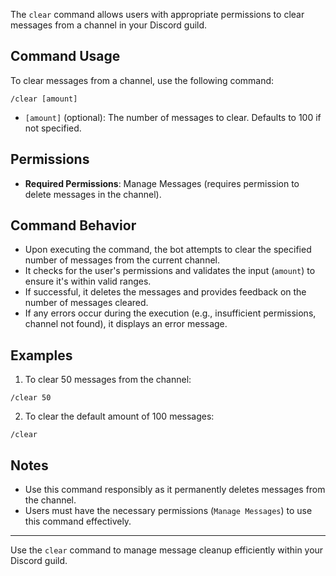 The `clear` command allows users with appropriate permissions to clear messages from a channel in your Discord guild.

## Command Usage

To clear messages from a channel, use the following command:

```
/clear [amount]
```

-   `[amount]` (optional): The number of messages to clear. Defaults to 100 if not specified.

## Permissions

-   **Required Permissions**: Manage Messages (requires permission to delete messages in the channel).

## Command Behavior

-   Upon executing the command, the bot attempts to clear the specified number of messages from the current channel.
-   It checks for the user's permissions and validates the input (`amount`) to ensure it's within valid ranges.
-   If successful, it deletes the messages and provides feedback on the number of messages cleared.
-   If any errors occur during the execution (e.g., insufficient permissions, channel not found), it displays an error message.

## Examples

1. To clear 50 messages from the channel:

```
/clear 50
```

2. To clear the default amount of 100 messages:

```
/clear
```

## Notes

-   Use this command responsibly as it permanently deletes messages from the channel.
-   Users must have the necessary permissions (`Manage Messages`) to use this command effectively.

---

Use the `clear` command to manage message cleanup efficiently within your Discord guild.
